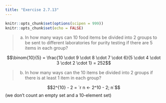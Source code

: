 ```yaml
---
title: "Exercise 2.7.13"
---
```


```r
knitr::opts_chunk$set(options(scipen = 999))
knitr::opts_chunk$set(echo = FALSE)
```

> (a) In how many ways can 10 food items be divided into 2 groups to be sent to different laboratories for purity testing if there are 5 items in each group?

$$\binom{10}{5} = \frac{10 \cdot 9 \cdot 8 \cdot 7 \cdot 6}{5 \cdot 4 \cdot 3 \cdot 2 \cdot 1} = 252$$

> (b) In how many ways can the 10 items be divided into 2 groups if there is at least 1 item in each group?

$$2^{10} - 2 = `r n <- 2^10 - 2; n`$$ (we don't count an empty set and a 10-element set)